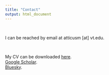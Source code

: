 ```yaml
---
title: "Contact"
output: html_document
---
```


\

I can be reached by email at atticusm [at] vt.edu. 

\

My CV can be downloaded [here](https://drive.google.com/file/d/1tS-dopNDASnJzRlkYdwzm7V-nxTVAf-U/view?usp=sharing).
\
[Google Scholar](https://scholar.google.com/citations?user=aL3Im8UAAAAJ&hl=en).
\
[Bluesky](https://bsky.app/profile/atticusmurphy.bsky.social).